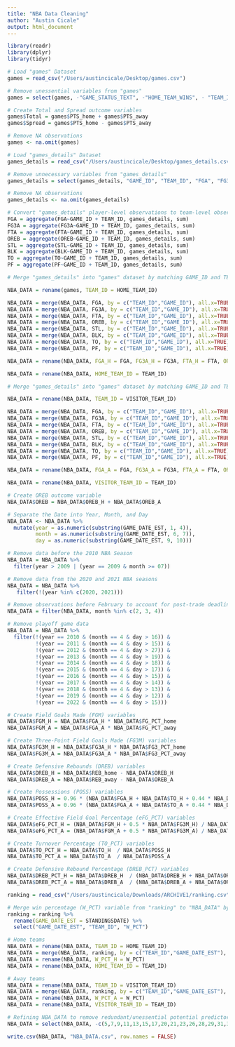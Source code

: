 ```yaml
---
title: "NBA Data Cleaning"
author: "Austin Cicale"
output: html_document
---
```


```r
library(readr)
library(dplyr)
library(tidyr)
```

```r
# Load "games" Dataset
games = read_csv("/Users/austincicale/Desktop/games.csv")
```

```r
# Remove unessential variables from "games"
games = select(games, -"GAME_STATUS_TEXT", -"HOME_TEAM_WINS", - "TEAM_ID_home", - "TEAM_ID_away")

# Create Total and Spread outcome variables
games$Total = games$PTS_home + games$PTS_away
games$Spread = games$PTS_home - games$PTS_away

# Remove NA observations
games <- na.omit(games)
```

```r
# Load "games_details" Dataset
games_details = read_csv("/Users/austincicale/Desktop/games_details.csv")
```


```r
# Remove unnecessary variables from "games_details"
games_details = select(games_details, "GAME_ID", "TEAM_ID", "FGA", "FG3A", "FTA", "OREB", "STL", "BLK", "TO", "PF")

# Remove NA observations
games_details <- na.omit(games_details)
```

```r
# Convert "games_details" player-level observations to team-level observations
FGA = aggregate(FGA~GAME_ID + TEAM_ID, games_details, sum)
FG3A = aggregate(FG3A~GAME_ID + TEAM_ID, games_details, sum)
FTA = aggregate(FTA~GAME_ID + TEAM_ID, games_details, sum)
OREB = aggregate(OREB~GAME_ID + TEAM_ID, games_details, sum)
STL = aggregate(STL~GAME_ID + TEAM_ID, games_details, sum)
BLK = aggregate(BLK~GAME_ID + TEAM_ID, games_details, sum)
TO = aggregate(TO~GAME_ID + TEAM_ID, games_details, sum)
PF = aggregate(PF~GAME_ID + TEAM_ID, games_details, sum)
```

```r
# Merge "games_details" into "games" dataset by matching GAME_ID and TEAM_ID (Home Teams)

NBA_DATA = rename(games, TEAM_ID = HOME_TEAM_ID)

NBA_DATA = merge(NBA_DATA, FGA, by = c("TEAM_ID","GAME_ID"), all.x=TRUE)  
NBA_DATA = merge(NBA_DATA, FG3A, by = c("TEAM_ID","GAME_ID"), all.x=TRUE)
NBA_DATA = merge(NBA_DATA, FTA, by = c("TEAM_ID","GAME_ID"), all.x=TRUE)
NBA_DATA = merge(NBA_DATA, OREB, by = c("TEAM_ID","GAME_ID"), all.x=TRUE)
NBA_DATA = merge(NBA_DATA, STL, by = c("TEAM_ID","GAME_ID"), all.x=TRUE)
NBA_DATA = merge(NBA_DATA, BLK, by = c("TEAM_ID","GAME_ID"), all.x=TRUE)
NBA_DATA = merge(NBA_DATA, TO, by = c("TEAM_ID","GAME_ID"), all.x=TRUE)
NBA_DATA = merge(NBA_DATA, PF, by = c("TEAM_ID","GAME_ID"), all.x=TRUE)

NBA_DATA = rename(NBA_DATA, FGA_H = FGA, FG3A_H = FG3A, FTA_H = FTA, OREB_H = OREB, STL_H = STL, BLK_H = BLK, TO_H = TO, PF_H = PF)

NBA_DATA = rename(NBA_DATA, HOME_TEAM_ID = TEAM_ID)

# Merge "games_details" into "games" dataset by matching GAME_ID and TEAM_ID (Away Teams)

NBA_DATA = rename(NBA_DATA, TEAM_ID = VISITOR_TEAM_ID)

NBA_DATA = merge(NBA_DATA, FGA, by = c("TEAM_ID","GAME_ID"), all.x=TRUE)  
NBA_DATA = merge(NBA_DATA, FG3A, by = c("TEAM_ID","GAME_ID"), all.x=TRUE)
NBA_DATA = merge(NBA_DATA, FTA, by = c("TEAM_ID","GAME_ID"), all.x=TRUE)
NBA_DATA = merge(NBA_DATA, OREB, by = c("TEAM_ID","GAME_ID"), all.x=TRUE)
NBA_DATA = merge(NBA_DATA, STL, by = c("TEAM_ID","GAME_ID"), all.x=TRUE)
NBA_DATA = merge(NBA_DATA, BLK, by = c("TEAM_ID","GAME_ID"), all.x=TRUE)
NBA_DATA = merge(NBA_DATA, TO, by = c("TEAM_ID","GAME_ID"), all.x=TRUE)
NBA_DATA = merge(NBA_DATA, PF, by = c("TEAM_ID","GAME_ID"), all.x=TRUE)

NBA_DATA = rename(NBA_DATA, FGA_A = FGA, FG3A_A = FG3A, FTA_A = FTA, OREB_A = OREB, STL_A = STL, BLK_A = BLK, TO_A = TO, PF_A = PF)

NBA_DATA = rename(NBA_DATA, VISITOR_TEAM_ID = TEAM_ID)
```

```r
# Create OREB outcome variable
NBA_DATA$OREB = NBA_DATA$OREB_H + NBA_DATA$OREB_A
```

```r
# Separate the Date into Year, Month, and Day
NBA_DATA <- NBA_DATA %>%
  mutate(year = as.numeric(substring(GAME_DATE_EST, 1, 4)),
         month = as.numeric(substring(GAME_DATE_EST, 6, 7)),
         day = as.numeric(substring(GAME_DATE_EST, 9, 10)))

# Remove data before the 2010 NBA Season
NBA_DATA = NBA_DATA %>%
  filter(year > 2009 | (year == 2009 & month >= 07))

# Remove data from the 2020 and 2021 NBA seasons
NBA_DATA = NBA_DATA %>%
   filter(!(year %in% c(2020, 2021)))

# Remove observations before February to account for post-trade deadline
NBA_DATA = filter(NBA_DATA, month %in% c(2, 3, 4))

# Remove playoff game data
NBA_DATA = NBA_DATA %>%
  filter(!(year == 2010 & (month == 4 & day > 16)) &
         !(year == 2011 & (month == 4 & day > 15)) &
         !(year == 2012 & (month == 4 & day > 27)) &
         !(year == 2013 & (month == 4 & day > 19)) &
         !(year == 2014 & (month == 4 & day > 18)) &
         !(year == 2015 & (month == 4 & day > 17)) &
         !(year == 2016 & (month == 4 & day > 15)) &
         !(year == 2017 & (month == 4 & day > 14)) &
         !(year == 2018 & (month == 4 & day > 13)) &
         !(year == 2019 & (month == 4 & day > 12)) &
         !(year == 2022 & (month == 4 & day > 15))) 
```

```r
# Create Field Goals Made (FGM) variables
NBA_DATA$FGM_H = NBA_DATA$FGA_H * NBA_DATA$FG_PCT_home
NBA_DATA$FGM_A = NBA_DATA$FGA_A * NBA_DATA$FG_PCT_away

# Create Three-Point Field Goals Made (FG3M) variables
NBA_DATA$FG3M_H = NBA_DATA$FG3A_H * NBA_DATA$FG3_PCT_home
NBA_DATA$FG3M_A = NBA_DATA$FG3A_A * NBA_DATA$FG3_PCT_away

# Create Defensive Rebounds (DREB) variables
NBA_DATA$DREB_H = NBA_DATA$REB_home - NBA_DATA$OREB_H
NBA_DATA$DREB_A = NBA_DATA$REB_away - NBA_DATA$OREB_A

# Create Possessions (POSS) variables
NBA_DATA$POSS_H = 0.96 * (NBA_DATA$FGA_H + NBA_DATA$TO_H + 0.44 * NBA_DATA$FTA_H - NBA_DATA$OREB_H)
NBA_DATA$POSS_A = 0.96 * (NBA_DATA$FGA_A + NBA_DATA$TO_A + 0.44 * NBA_DATA$FTA_A - NBA_DATA$OREB_A)

# Create Effective Field Goal Percentage (eFG_PCT) variables
NBA_DATA$eFG_PCT_H = (NBA_DATA$FGM_H + 0.5 * NBA_DATA$FG3M_H) / NBA_DATA$FGA_H 
NBA_DATA$eFG_PCT_A = (NBA_DATA$FGM_A + 0.5 * NBA_DATA$FG3M_A) / NBA_DATA$FGA_A

# Create Turnover Percentage (TO_PCT) variables
NBA_DATA$TO_PCT_H = NBA_DATA$TO_H  / NBA_DATA$POSS_H 
NBA_DATA$TO_PCT_A = NBA_DATA$TO_A  / NBA_DATA$POSS_A

# Create Defensive Rebound Percentage (DREB_PCT) variables
NBA_DATA$DREB_PCT_H = NBA_DATA$DREB_H  / (NBA_DATA$DREB_H + NBA_DATA$OREB_A)
NBA_DATA$DREB_PCT_A = NBA_DATA$DREB_A  / (NBA_DATA$DREB_A + NBA_DATA$OREB_H)
```

```r
ranking = read_csv("/Users/austincicale/Downloads/ARCHIVE1/ranking.csv")
```

```r
# Merge win percentage (W_PCT) variable from "ranking" to "NBA_DATA" by matching TEAM_ID and the date
ranking = ranking %>%
  rename(GAME_DATE_EST = STANDINGSDATE) %>%
  select("GAME_DATE_EST", "TEAM_ID", "W_PCT")

# Home teams
NBA_DATA = rename(NBA_DATA, TEAM_ID = HOME_TEAM_ID)
NBA_DATA = merge(NBA_DATA, ranking, by = c("TEAM_ID","GAME_DATE_EST"), all.x=TRUE)
NBA_DATA = rename(NBA_DATA, W_PCT_H = W_PCT)
NBA_DATA = rename(NBA_DATA, HOME_TEAM_ID = TEAM_ID)

# Away teams
NBA_DATA = rename(NBA_DATA, TEAM_ID = VISITOR_TEAM_ID)
NBA_DATA = merge(NBA_DATA, ranking, by = c("TEAM_ID","GAME_DATE_EST"), all.x=TRUE)
NBA_DATA = rename(NBA_DATA, W_PCT_A = W_PCT)
NBA_DATA = rename(NBA_DATA, VISITOR_TEAM_ID = TEAM_ID)
```

```r
# Refining NBA_DATA to remove redundant/unessential potential predictors
NBA_DATA = select(NBA_DATA, -c(5,7,9,11,13,15,17,20,21,23,26,28,29,31,34,37:45))

write.csv(NBA_DATA, "NBA_DATA.csv", row.names = FALSE)
```

